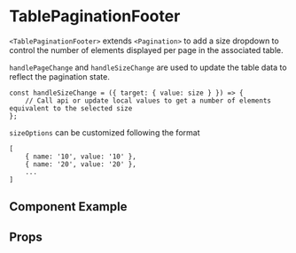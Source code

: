 
# TablePaginationFooter

`<TablePaginationFooter>` extends `<Pagination>` to add a size dropdown to control the number of elements displayed per page in the associated table.

`handlePageChange` and `handleSizeChange` are used to update the table data to reflect the pagination state.

```
const handleSizeChange = ({ target: { value: size } }) => {
    // Call api or update local values to get a number of elements equivalent to the selected size
};
````

`sizeOptions` can be customized following the format
```
[
    { name: '10', value: '10' },
    { name: '20', value: '20' },
    ...
]
```

## Component Example
<Story
    id="molecules-tablepaginationfooter--default"
/>

## Props
<Props of={TablePaginationFooter} />
